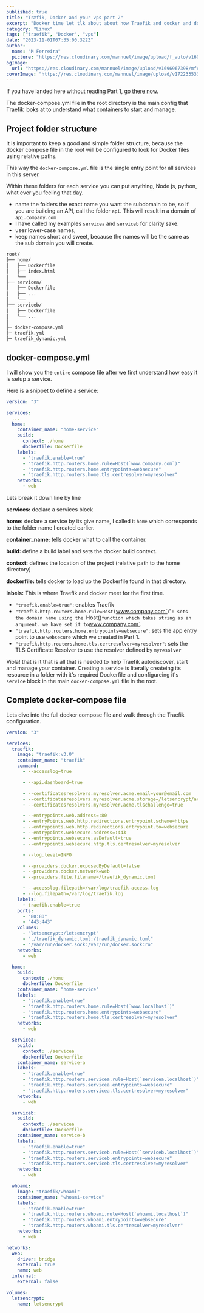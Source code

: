 ```yaml
---
published: true
title: "Træfik, Docker and your vps part 2"
excerpt: "Docker time let tlk about about how Traefik and docker and docker compose work together."
category: "Linux"
tags: ["traefik", "Docker", "vps"]
date: "2023-11-01T07:35:00.322Z"
author:
  name: "M Ferreira"
  picture: "https://res.cloudinary.com/mannuel/image/upload/f_auto/v1604067445/images/mee.jpg"
ogImage:
  url: "https://res.cloudinary.com/mannuel/image/upload/v1696967398/mfcom/traefik-docker.png"
coverImage: "https://res.cloudinary.com/mannuel/image/upload/v1722335339/mfcom/traefik-docker.png"
---
```


If you have landed here without reading Part 1, [go there now](https://mannuelferreira.com/posts/traefik-docker-and-vps-part-1).

The docker-compose.yml file in the root directory is the main config that Traefik looks at to understand what containers to start and manage.

## Project folder structure

It is important to keep a good and simple folder structure, because the docker compose file in the root will be configured to look for Docker files using relative paths.

This way the `docker-compose.yml` file is the single entry point for all services in this server.

Within these folders for each service you can put anything, Node js, python, what ever you feeling that day.

- name the folders the exact name you want the subdomain to be, so if you are building an API, call the folder `api`. This will result in a domain of `api.company.com`
- I have called my examples `servicea` and `serviceb` for clarity sake.
- user lower-case names,
- keep names short and sweet, because the names will be the same as the sub domain you will create.

```bash
root/
├── home/
│   ├── Dockerfile
│   ├── index.html
│   └──
├── servicea/
│   ├── Dockerfile
│   ├── ...
│   └──
├── serviceb/
│   ├── Dockerfile
│   └── ...
│
├─ docker-compose.yml
├─ traefik.yml
├─ traefik_dynamic.yml
```

## docker-compose.yml

I will show you the `entire` compose file after we first understand how easy it is setup a service.

Here is a snippet to define a service:

```yaml
version: "3"

services:
  ...
  home:
    container_name: "home-service"
    build:
      context: ./home
      dockerfile: Dockerfile
    labels:
      - "traefik.enable=true"
      - "traefik.http.routers.home.rule=Host(`www.company.com`)"
      - "traefik.http.routers.home.entrypoints=websecure"
      - "traefik.http.routers.home.tls.certresolver=myresolver"
    networks:
      - web
```

Lets break it down line by line

**services:**
declare a services block

**home:**
declare a service by its give name, I called it `home` which corresponds to the folder name I created earlier.

**container_name:**
tells docker what to call the container.

**build:**
define a build label and sets the docker build context.

**context:**
defines the location of the project (relative path to the home directory)

**dockerfile:**
tells docker to load up the Dockerfile found in that directory.

**labels:**
This is where Traefik and docker meet for the first time.

- `"traefik.enable=true"`: enables Traefik
- `"traefik.http.routers.home.rule=Host(`www.company.com`)"`: sets the domain name using the `Host()` function which takes string as an argument. we have set it to `www.company.com`.
- `"traefik.http.routers.home.entrypoints=websecure"`: sets the app entry point to use `websecure` which we created in Part 1.
- `"traefik.http.routers.home.tls.certresolver=myresolver"`: sets the TLS Certificate Resolver to use the resolver defined by `myresolver`

Viola! that is it that is all that is needed to help Traefik autodiscover, start and manage your container. Creating a service is literally createing its resource in a folder with it's required Dockerfile and configureing it's `service` block in the main `docker-compose.yml` file in the root.

## Complete docker-compose file

Lets dive into the full docker compose file and walk through the Traefik configuration.

```yaml
version: "3"

services:
  traefik:
    image: "traefik:v3.0"
    container_name: "traefik"
    command:
      - --accesslog=true

      - --api.dashboard=true

      - --certificatesresolvers.myresolver.acme.email=your@email.com
      - --certificatesresolvers.myresolver.acme.storage=/letsencrypt/acme.json
      - --certificatesresolvers.myresolver.acme.tlschallenge=true

      - --entrypoints.web.address=:80
      - --entryPoints.web.http.redirections.entrypoint.scheme=https
      - --entrypoints.web.http.redirections.entrypoint.to=websecure
      - --entrypoints.websecure.address=:443
      - --entrypoints.websecure.asDefault=true
      - --entrypoints.websecure.http.tls.certresolver=myresolver

      - --log.level=INFO

      - --providers.docker.exposedByDefault=false
      - --providers.docker.network=web
      - --providers.file.filename=/traefik_dynamic.toml

      - --accesslog.filepath=/var/log/traefik-access.log
      - --log.filepath=/var/log/traefik.log
    labels:
      - traefik.enable=true
    ports:
      - "80:80"
      - "443:443"
    volumes:
      - "letsencrypt:/letsencrypt"
      - "./traefik_dynamic.toml:/traefik_dynamic.toml"
      - "/var/run/docker.sock:/var/run/docker.sock:ro"
    networks:
      - web

  home:
    build:
      context: ./home
      dockerfile: Dockerfile
    container_name: "home-service"
    labels:
      - "traefik.enable=true"
      - "traefik.http.routers.home.rule=Host(`www.localhost`)"
      - "traefik.http.routers.home.entrypoints=websecure"
      - "traefik.http.routers.home.tls.certresolver=myresolver"
    networks:
      - web

  servicea:
    build:
      context: ./servicea
      dockerfile: Dockerfile
    container_name: service-a
    labels:
      - "traefik.enable=true"
      - "traefik.http.routers.servicea.rule=Host(`servicea.localhost`)"
      - "traefik.http.routers.servicea.entrypoints=websecure"
      - "traefik.http.routers.servicea.tls.certresolver=myresolver"
    networks:
      - web

  serviceb:
    build:
      context: ./servicea
      dockerfile: Dockerfile
    container_name: service-b
    labels:
      - "traefik.enable=true"
      - "traefik.http.routers.serviceb.rule=Host(`serviceb.localhost`)"
      - "traefik.http.routers.serviceb.entrypoints=websecure"
      - "traefik.http.routers.serviceb.tls.certresolver=myresolver"
    networks:
      - web

  whoami:
    image: "traefik/whoami"
    container_name: "whoami-service"
    labels:
      - "traefik.enable=true"
      - "traefik.http.routers.whoami.rule=Host(`whoami.localhost`)"
      - "traefik.http.routers.whoami.entrypoints=websecure"
      - "traefik.http.routers.whoami.tls.certresolver=myresolver"
    networks:
      - web

networks:
  web:
    driver: bridge
    external: true
    name: web
  internal:
    external: false

volumes:
  letsencrypt:
    name: letsencrypt
```
